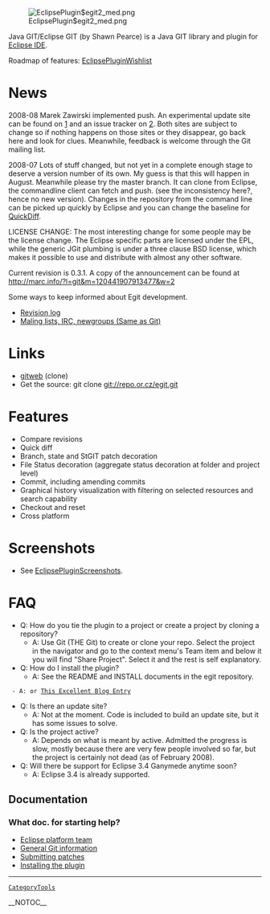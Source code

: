 [[Image:EclipsePlugin$egit2_med.png]]

Java GIT/Eclipse GIT (by Shawn Pearce) is a Java GIT library and plugin for [http://www.eclipse.org/ Eclipse IDE].

Roadmap of features: [[EclipsePluginWishlist]]

= News =

2008-08 Marek Zawirski implemented push. An experimental update site can be found
on [http://www.jgit.org] and an issue tracker on [http://code.google.com/p/egit]. Both
sites are subject to change so if nothing happens on those sites or they disappear, go
back here and look for clues. Meanwhile, feedback is welcome through the Git mailing list.

2008-07 Lots of stuff changed, but not yet in a complete enough stage to deserve a version
number of its own. My guess is that this will happen in August. Meanwhile please
try the master branch. It can clone from Eclipse, the commandline client can fetch
and push. (see the inconsistency here?, hence no new version). Changes in the repository
from the command line can be picked up quickly by Eclipse and you can change the baseline
for [[QuickDiff]].

LICENSE CHANGE:
The most interesting change for some people may be the license change. The Eclipse specific
parts are licensed under the EPL, while the generic JGit plumbing is under a three clause BSD
license, which makes it possible to use and distribute with almost any other software.

Current revision is 0.3.1. A copy of the announcement can be found at http://marc.info/?l=git&m=120441907913477&w=2

Some ways to keep informed about Egit development.

* [http://repo.or.cz/w/egit.git?a=log Revision log]
* [http://git.or.cz/gitwiki/GitCommunity Maling lists, IRC, newgroups (Same as Git)]
= Links =
* [http://repo.or.cz/w/egit.git gitweb] (clone)
* Get the source: git clone git://repo.or.cz/egit.git
= Features =
* Compare revisions
* Quick diff
* Branch, state and StGIT patch decoration
* File Status decoration (aggregate status decoration at folder and project level)
* Commit, including amending commits
* Graphical history visualization with filtering on selected resources and search capability
* Checkout and reset
* Cross platform
= Screenshots =
* See [[EclipsePluginScreenshots]].
= FAQ =
* Q: How do you tie the plugin to a project or create a project by cloning a repository?
** A: Use Git (THE Git) to create or clone your repo. Select the project in the navigator and go to the context menu's Team item and below it you will find "Share Project". Select it and the rest is self explanatory.
* Q: How do I install the plugin?
** A: See the README and INSTALL documents in the egit repository.
  - A: or [http://cho.hapgoods.com/wordpress/?p=159 This Excellent Blog Entry]
* Q: Is there an update site?
** A: Not at the moment. Code is included to build an update site, but it has some issues to solve.
* Q: Is the project active?
** A: Depends on what is meant by active. Admitted the progress is slow, mostly because there are very few people involved so far, but the project is certainly not dead (as of February 2008).
* Q: Will there be support for Eclipse 3.4 Ganymede anytime soon?
** A: Eclipse 3.4 is already supported.

== Documentation ==
=== What doc. for starting help? ===
* [http://www.eclipse.org/eclipse/platform-team/ Eclipse platform team]
* [http://git.or.cz/gitwiki General Git information]
* [http://repo.or.cz/w/egit.git?a=blob_plain;f=SUBMITTING_PATCHES;hb=HEAD Submitting patches]
* [http://repo.or.cz/w/egit.git?a=blob_plain;f=EGIT_INSTALL;hb=HEAD Installing the plugin]
----
 [[CategoryTools]]

__NOTOC__